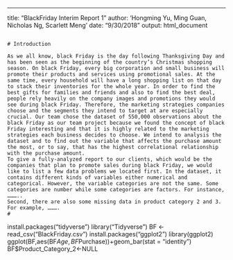 ---
title: "BlackFriday Interim Report 1"
author: 'Hongming Yu, Ming Guan, Nicholas Ng, Scarlett Meng'
date: "9/30/2018"
output: html_document

```

# Introduction

As we all know, black Friday is the day following Thanksgiving Day and has been seen as the beginning of the country’s Christmas shopping season. On black Friday, every big corporation and small business will promote their products and services using promotional sales. At the same time, every household will have a long shopping list on that day to stack their inventories for the whole year. In order to find the best gifts for families and friends and also to find the best deal, people rely heavily on the company images and promotions they would see during black Friday. Therefore, the marketing strategies companies choose and the segments they intend to target at are especially crucial. Our team chose the dataset of 550,000 observations about the black Friday as our team project because we found the concept of black Friday interesting and that it is highly related to the marketing strategies each business decides to choose. We intend to analysis the dataset and to find out the variable that affects the purchase amount the most, or to say, that has the highest correlational relationship with the purchase amount.      	
To give a fully-analyzed report to our clients, which would be the companies that plan to promote sales during black Friday, we would like to list a few data problems we located first. In the dataset, it contains different kinds of variables either numerical and categorical. However, the variable categories are not the same. Some categories are number while some categories are factors. For instance, ………..
Second, there are also some missing data in product category 2 and 3. For example, ……….
#
```

install.packages("tidyverse")
library("Tidyverse")
BF <- read_csv("BlackFriday.csv")
install.packages("ggplot2")
library(ggplot2)
ggplot(BF,aes(BF$Age,BF$Purchase))+geom_bar(stat = "identity")
BF$Product_Category_2<-NULL

